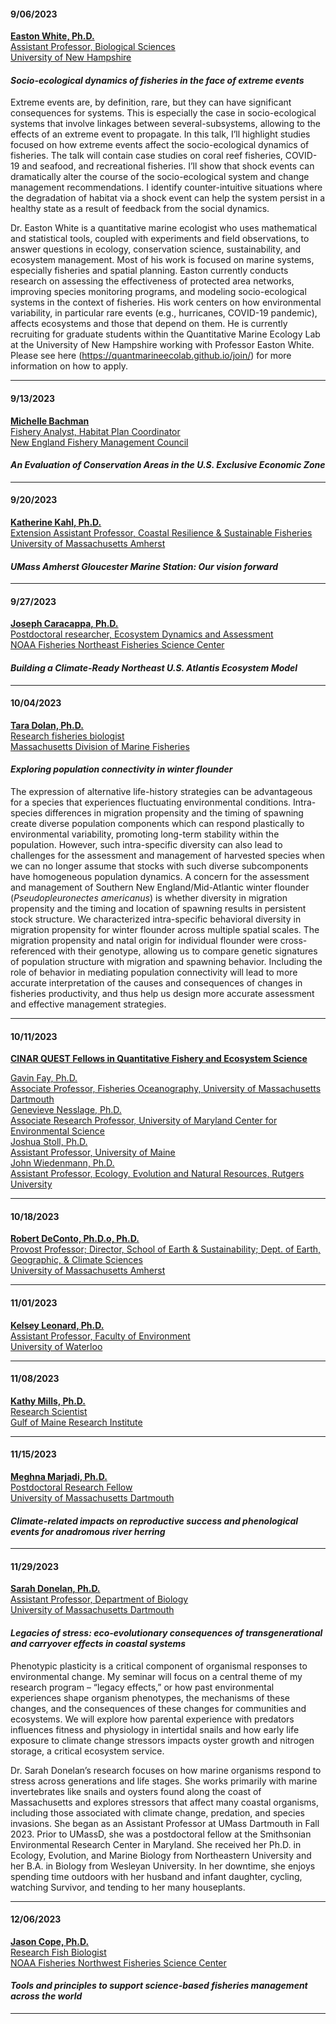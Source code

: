 #### 9/06/2023 {#white}

[**Easton White, Ph.D.**\
Assistant Professor, Biological Sciences\
University of New Hampshire](https://quantmarineecolab.github.io/)

#### ***Socio-ecological dynamics of fisheries in the face of extreme events***

Extreme events are, by definition, rare, but they can have significant consequences for systems. This is especially the case in socio-ecological systems that involve linkages between several-subsystems, allowing to the effects of an extreme event to propagate. In this talk, I'll highlight studies focused on how extreme events affect the socio-ecological dynamics of fisheries. The talk will contain case studies on coral reef fisheries, COVID-19 and seafood, and recreational fisheries. I'll show that shock events can dramatically alter the course of the socio-ecological system and change management recommendations. I identify counter-intuitive situations where the degradation of habitat via a shock event can help the system persist in a healthy state as a result of feedback from the social dynamics.

Dr. Easton White is a quantitative marine ecologist who uses mathematical and statistical tools, coupled with experiments and field observations, to answer questions in ecology, conservation science, sustainability, and ecosystem management. Most of his work is focused on marine systems, especially fisheries and spatial planning. Easton currently conducts research on assessing the effectiveness of protected area networks, improving species monitoring programs, and modeling socio-ecological systems in the context of fisheries. His work centers on how environmental variability, in particular rare events (e.g., hurricanes, COVID-19 pandemic), affects ecosystems and those that depend on them. He is currently recruiting for graduate students within the Quantitative Marine Ecology Lab at the University of New Hampshire working with Professor Easton White. Please see here ([https://quantmarineecolab.github.io/join/](https://nam12.safelinks.protection.outlook.com/?url=https%3A%2F%2Fquantmarineecolab.github.io%2Fjoin%2F&data=05%7C01%7Cgfay%40umassd.edu%7C2f1b6dbd36c648e43a5708db935fefc0%7C328d6c0d0f2f4b7693109762ba1c3e2d%7C0%7C0%7C638265812886395101%7CUnknown%7CTWFpbGZsb3d8eyJWIjoiMC4wLjAwMDAiLCJQIjoiV2luMzIiLCJBTiI6Ik1haWwiLCJXVCI6Mn0%3D%7C3000%7C%7C%7C&sdata=3WF%2FQiYAemE2d9Fo%2FZJph3xbRTip4AcJH0%2B9TqNMcSI%3D&reserved=0 "Original URL: https://quantmarineecolab.github.io/join/. Click or tap if you trust this link.")) for more information on how to apply.

------------------------------------------------------------------------

#### 9/13/2023 {#bachman}

[**Michelle Bachman**\
Fishery Analyst, Habitat Plan Coordinator\
New England Fishery Management Council](nefmc.org)

#### ***An Evaluation of Conservation Areas in the U.S. Exclusive Economic Zone***

------------------------------------------------------------------------

#### 9/20/2023 {#kahl}

[**Katherine Kahl, Ph.D.**\
Extension Assistant Professor, Coastal Resilience & Sustainable Fisheries\
University of Massachusetts Amherst](https://eco.umass.edu/people/faculty/kahl-katherine/)

#### *UMass Amherst Gloucester Marine Station: Our vision forward*

------------------------------------------------------------------------

#### 9/27/2023 {#caracappa}

[**Joseph Caracappa, Ph.D.**\
Postdoctoral researcher, Ecosystem Dynamics and Assessment\
NOAA Fisheries Northeast Fisheries Science Center](https://www.fisheries.noaa.gov/contact/joseph-caracappa)

#### *Building a Climate-Ready Northeast U.S. Atlantis Ecosystem Model*

------------------------------------------------------------------------

#### 10/04/2023 {#dolan}

[**Tara Dolan, Ph.D.**\
Research fisheries biologist\
Massachusetts Division of Marine Fisheries](https://scholar.google.com/citations?user=Xndpi9YAAAAJ&hl=en)

#### *Exploring population connectivity in winter flounder*

The expression of alternative life-history strategies can be advantageous for a species that experiences fluctuating environmental conditions. Intra-species differences in migration propensity and the timing of spawning create diverse population components which can respond plastically to environmental variability, promoting long-term stability within the population. However, such intra-specific diversity can also lead to challenges for the assessment and management of harvested species when we can no longer assume that stocks with such diverse subcomponents have homogeneous population dynamics. A concern for the assessment and management of Southern New England/Mid-Atlantic winter flounder (*Pseudopleuronectes americanus*) is whether diversity in migration propensity and the timing and location of spawning results in persistent stock structure. We characterized intra-specific behavioral diversity in migration propensity for winter flounder across multiple spatial scales. The migration propensity and natal origin for individual flounder were cross-referenced with their genotype, allowing us to compare genetic signatures of population structure with migration and spawning behavior. Including the role of behavior in mediating population connectivity will lead to more accurate interpretation of the causes and consequences of changes in fisheries productivity, and thus help us design more accurate assessment and effective management strategies.

------------------------------------------------------------------------

#### 10/11/2023 {#quest}

[**CINAR QUEST Fellows in Quantitative Fishery and Ecosystem Science**](www.cinar.org)

[Gavin Fay, Ph.D.\
Associate Professor, Fisheries Oceanography, University of Massachusetts Dartmouth](www.thefaylab.com)\
[Genevieve Nesslage, Ph.D.\
Associate Research Professor, University of Maryland Center for Environmental Science](https://www.umces.edu/genevieve-nesslage)\
[Joshua Stoll, Ph.D.\
Assistant Professor, University of Maine](https://joshua-stoll.com/)\
[John Wiedenmann, Ph.D.\
Assistant Professor, Ecology, Evolution and Natural Resources, Rutgers University](https://deenr.rutgers.edu/faculty/John_Wiedenmann.html)

------------------------------------------------------------------------

#### 10/18/2023

[**Robert DeConto, Ph.D.o, Ph.D.**\
Provost Professor; Director, School of Earth & Sustainability; Dept. of Earth, Geographic, & Climate Sciences\
University of Massachusetts Amherst](https://blogs.umass.edu/deconto/?_gl=1%2A1lccyo1%2A_gcl_au%2AMTE1NTE1NTQxLjE2ODk2MDk4NTc.%2A_ga%2ANTA0OTQ1NDc4LjE2ODk2MDk4NTc.%2A_ga_21RLS0L7EB%2AMTY5Mjk3Njk5My40LjAuMTY5Mjk3Njk5Ni4wLjAuMA..)

------------------------------------------------------------------------

#### 11/01/2023 {#leonard}

[**Kelsey Leonard, Ph.D.**\
Assistant Professor, Faculty of Environment\
University of Waterloo](https://www.kelseyleonard.com/)

------------------------------------------------------------------------

#### 11/08/2023 {#mills}

[**Kathy Mills, Ph.D.**\
Research Scientist\
Gulf of Maine Research Institute](https://gmri.org/our-approach/staff/kathy-mills/)

------------------------------------------------------------------------

#### 11/15/2023 {#marjadi}

[**Meghna Marjadi, Ph.D.**\
Postdoctoral Research Fellow\
University of Massachusetts Dartmouth](https://www.linkedin.com/in/meghna-n-marjadi-10791332/)

#### *Climate-related impacts on reproductive success and phenological events for anadromous river herring*

------------------------------------------------------------------------

#### 11/29/2023 {#donelan}

[**Sarah Donelan, Ph.D.**\
Assistant Professor, Department of Biology\
University of Massachusetts Dartmouth](https://sarahdonelanphd.weebly.com/)

#### ***Legacies of stress: eco-evolutionary consequences of transgenerational and carryover effects in coastal systems***

Phenotypic plasticity is a critical component of organismal responses to environmental change. My seminar will focus on a central theme of my research program -- "legacy effects," or how past environmental experiences shape organism phenotypes, the mechanisms of these changes, and the consequences of these changes for communities and ecosystems. We will explore how parental experience with predators influences fitness and physiology in intertidal snails and how early life exposure to climate change stressors impacts oyster growth and nitrogen storage, a critical ecosystem service.

Dr. Sarah Donelan's research focuses on how marine organisms respond to stress across generations and life stages. She works primarily with marine invertebrates like snails and oysters found along the coast of Massachusetts and explores stressors that affect many coastal organisms, including those associated with climate change, predation, and species invasions. She began as an Assistant Professor at UMass Dartmouth in Fall 2023. Prior to UMassD, she was a postdoctoral fellow at the Smithsonian Environmental Research Center in Maryland. She received her Ph.D. in Ecology, Evolution, and Marine Biology from Northeastern University and her B.A. in Biology from Wesleyan University. In her downtime, she enjoys spending time outdoors with her husband and infant daughter, cycling, watching Survivor, and tending to her many houseplants.

------------------------------------------------------------------------

#### 12/06/2023 {#cope}

[**Jason Cope, Ph.D.**\
Research Fish Biologist\
NOAA Fisheries Northwest Fisheries Science Center](https://www.fisheries.noaa.gov/contact/jason-cope-phd)

#### ***Tools and principles to support science-based fisheries management across the world***

------------------------------------------------------------------------
